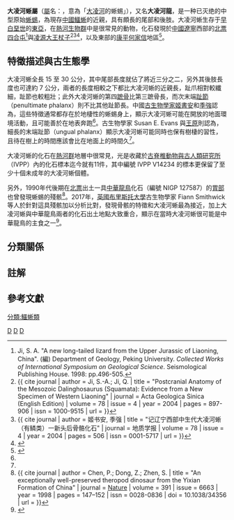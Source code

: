 {{Automatic taxobox
| taxon = Dalinghosaurus
| fossil_range = [[白堊紀|白堊紀]]前期，{{fossilrange|146|100}}
| image = DalinghesaurusLongidigitus-PaleozoologicalMuseumOfChina-May23-08.jpg
| image_width = 260px
| image_caption = 從[[遼寧|遼寧]][[何家信|何家信]]出土的長趾大凌河蜥化石<br /><small>（編號IVPP V13281）</small><ref name = "Evans05"/>
| authority = [[姬書安|Ji]], 1998
| type_species = '''長趾大凌河蜥<br />''Dalinghosaurus longidigitus'''''
| type_species_authority = Ji, 1998
}}

'''大凌河蜥屬'''（[[屬|屬]]名：{{lang|la|''Dalinghosaurus''}}{{noteTag|1=有時也被誤記為「Dalingh'''e'''saurus」}}，意為「[[大凌河|大凌河]]的蜥蜴」），又名'''大凌河龍'''，是一种已灭绝的中型原始[[蜥蜴|蜥蜴]]，為現存[[中國鱷蜥|中國鱷蜥]]的近親，具有頗長的尾部和後肢。大凌河蜥生存于[[早白堊世|早白堊世]]的[[東亞|東亞]]，在[[熱河生物群|熱河生物群]]中是很常見的動物，化石發現於[[中國|中國]][[遼寧|遼寧]]西部的[[北票|北票]][[四合屯|四合屯]]<ref name="Ji">Ji, S. A. "A new long-tailed lizard from the Upper Jurassic of Liaoning, China". (編) Department of Geology, Peking University. ''Collected Works of International Symposium on Geological Science''. Seismological Publishing House. 1998: pp.496-505.</ref>與[[凌源|凌源]][[大王杖子鄉|大王杖子]]<ref name = "Ji04">{{ cite journal | author = Ji, S.-A.; Ji, Q. | title = "Postcranial Anatomy of the Mesozoic Dalinghosaurus (Squamata): Evidence from a New Specimen of Western Liaoning" | journal = Acta Geologica Sinica (English Edition) | volume = 78 | issue = 4 | year = 2004 | pages = 897-906 | issn = 1000-9515 | url = }}</ref><ref>{{ cite journal | author = 姬书安, 季强 | title = "记辽宁西部中生代大凌河蜥（有鳞类）一新头后骨骼化石" | journal = 地质学报 | volume = 78 | issue = 4 | year = 2004 | pages = 506 | issn = 0001-5717 | url = }}</ref><ref>{{cite journal | author = 王原; Evans, S. E. | title = "中国化石两栖类和有鳞类研究进展：过去15年回顾" | journal = 古脊椎动物学报 | volume = 44 | issue = 1 | year = 2006 | pages = 60-73 | issn = 1000-3118 | url = http://www.ivpp.cas.cn/cbw/gjzdwxb/xbwzxz/200810/W020090813368841296171.pdf | access-date = 2018-11-25 | archive-date = 2020-05-07 | archive-url = https://web.archive.org/web/20200507085103/http://www.ivpp.cas.cn/cbw/gjzdwxb/xbwzxz/200810/W020090813368841296171.pdf | dead-url = no }}</ref>，以及東部的[[康平縣|康平]][[何家信|何家信]]地區<ref name = "Evans05">{{cite journal | author = Evans, S. E. | title = "The Early Cretaceous lizard ''Dalinghosaurus'' from China" | journal = Acta Palaeontologica Polonica | volume = 50 | issue = 4 | year = 2005 | pages = 725–742 | issn = 0567-7920 | url = https://www.app.pan.pl/archive/published/app50/app50-725.pdf | access-date = 2018-11-25 | archive-date = 2017-02-23 | archive-url = https://web.archive.org/web/20170223105938/http://www.app.pan.pl/archive/published/app50/app50-725.pdf | dead-url = no }}</ref>。

== 特徵描述與古生態學  ==
大凌河蜥全長 15 至 30 公分，其中尾部長度就佔了將近三分之二，另外其後肢長度也可達約 7 公分，兩者的長度相較之下都比大凌河蜥的近親長，趾爪相對較纖細，趾節也較粗壯；此外大凌河蜥的第四[[蹠骨|蹠骨]]比第三蹠骨長，而次末端[[趾骨|趾節]]（penultimate phalanx）則不比其他趾節長。中國[[古生物學家|古生物學家]][[姬書安|姬書安]]和[[季強|季強]]認為，這些特徵通常都存在於地棲性的蜥蜴身上，顯示大凌河蜥可能在開放的地面環境活動，且可能善於在地表奔跑<ref name = "Ji04"/>。古生物學家 Susan E. Evans 與[[王原_(古生物學家)|王原]]則認為，細長的末端趾節（ungual phalanx）顯示大凌河蜥可能同時也保有樹棲的習性，且待在樹上的時間應該會比在地面上的時間久<ref name = "Evans05"/>。

大凌河蜥的化石在[[熱河群|熱河群]]地層中很常見，光是收藏於[[古脊椎動物與古人類研究所|古脊椎動物與古人類研究所]]（IVPP）內的化石標本迄今就有11件，其中編號 IVPP V14234 的標本更保留了至少十個未成年的大凌河蜥個體。

另外，1990年代後期在[[北票|北票]]出土一具[[中華龍鳥|中華龍鳥]]化石（編號 NIGP 127587）的[[胃部|胃部]]也曾發現蜥蜴的殘骸<ref>{{ cite journal | author = Chen, P.; Dong, Z.; Zhen, S. | title = "An exceptionally well-preserved theropod dinosaur from the Yixian Formation of China" | journal = [[自然_(期刊)|Nature]] | volume = 391 | issue = 6663 | year = 1998 | pages = 147–152 | issn = 0028-0836 | doi = 10.1038/34356 | url = }}</ref>。2017年，[[英國|英國]][[布里斯托大學|布里斯托大學]]古生物學家 Fiann Smithwick 等人於針對這具殘骸加以分析比對，發現骨骸的特徵和大凌河蜥最為接近，加上大凌河蜥與中華龍鳥兩者的化石出土地點大致重合，顯示在當時大凌河蜥很可能是中華龍鳥的主食之一<ref>{{cite journal | author = Smithwick, F.M.; Nicholls, R.; Cuthill, I.C.; Vinther, J. | title = "Countershading and Stripes in the Theropod Dinosaur Sinosauropteryx Reveal Heterogeneous Habitats in the Early Cretaceous Jehol Biota" | journal = [[Current_Biology|Current Biology]] | volume = 27 | issue = 21 | year = 2017 | pages = pp.1–7, S1–2 | issn = 0960-9822 | doi = 10.1016/j.cub.2017.09.032 | url = https://www.researchgate.net/publication/320624203_Countershading_and_Stripes_in_the_Theropod_Dinosaur_Sinosauropteryx_Reveal_Heterogeneous_Habitats_in_the_Early_Cretaceous_Jehol_Biota | access-date = 2018-11-25 | archive-date = 2020-11-05 | archive-url = https://web.archive.org/web/20201105194947/https://www.researchgate.net/publication/320624203_Countershading_and_Stripes_in_the_Theropod_Dinosaur_Sinosauropteryx_Reveal_Heterogeneous_Habitats_in_the_Early_Cretaceous_Jehol_Biota | dead-url = no }}</ref>。
 
== 分類關係 ==
{{clade| style=font-size:85%; line-height:105%
|label1=[[蛇蜥下目|蛇蜥下目]] Anguimorpha
|1={{clade
   |1={{clade
      |label1=[[卡氏蜥類|卡氏蜥類]] Carusioidea
      |1={{clade
         |label1=[[異蜥科|異蜥科]] Xenosauridae
         |1={{clade
            |1={{clade
               |1=''Exostinus''
               |2=[[異蜥屬|異蜥]] ''Xenosaurus'' <small>（現存）</small>}}
            |2=''Restes'' }}
         |2=[[卡氏蜥|卡氏蜥]] ''Carusia'' }}
      |2=[[蛇蜥科|蛇蜥科]] Anguidae<small>（現存）</small>}}
   |label2=[[厚背類|厚背類]] Platynota
   |2={{clade
      |label1=[[鱷蜥類|鱷蜥類]] Shinisauria
      |1={{clade
         |1={{clade
            |1=[[鱷蜥|鱷蜥]] ''Shinisaurus''<small>（現存）</small>
            |2=[[麗泳蜥|麗泳蜥]] ''Bahndwivici'' }}
         |2='''大凌河蜥 ''Dalinghosaurus'''''  }}
      |2={{clade         
         |1=[[巨蜥超科|巨蜥超科]] Varanoidea<small>（現存）</small>
}} }} }} }}

== 註解 ==
{{NoteFoot}}

== 參考文獻 ==
{{Portal box|生物學|兩棲爬行動物}}
{{reflist}}
{{鱗龍形下綱}}
{{taxonbar}}

[[Category:白垩纪蜥蜴|D]]
[[Category:热河生物群|D]]
[[Category:1998年描述的分类群|D]]
[[分類:鱷蜥類|分類:鱷蜥類]]